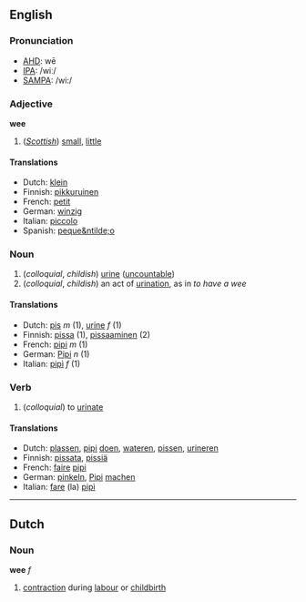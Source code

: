 ==English==
===Pronunciation===
*[[w:AHD|AHD]]: wē
*[[w:IPA|IPA]]: /wiː/
*[[w:SAMPA|SAMPA]]: /wi:/

===Adjective===
'''wee'''

# (''[[Scottish]]'') [[small]], [[little]]

====Translations====
*Dutch: [[klein]]
*Finnish: [[pikkuruinen]]
*French: [[petit]]
*German: [[winzig]]
*Italian: [[piccolo]]
*Spanish: [[peque&ntilde;o]]

===Noun===
#(''colloquial'', ''childish'') [[urine]] ([[uncountable]])
#(''colloquial'', ''childish'') an act of [[urination]], as in ''to have a wee'' 

====Translations====
*Dutch: [[pis]] ''m'' (1), [[urine]] ''f'' (1)
*Finnish: [[pissa]] (1), [[pissaaminen]] (2)
*French: [[pipi]] ''m'' (1)
*German: [[Pipi]] ''n'' (1)
*Italian: [[pipì]] ''f'' (1)

===Verb===

# (''colloquial'') to [[urinate]]

====Translations====
*Dutch: [[plassen]], [[pipi]] [[doen]], [[wateren]], [[pissen]], [[urineren]]
*Finnish: [[pissata]], [[pissiä]]
*French: [[faire]] [[pipi]]
*German: [[pinkeln]], [[Pipi]] [[machen]]
*Italian: [[fare]] (la) [[pipì]]

----

==Dutch==
===Noun===
'''wee''' ''f''

# [[contraction]] during [[labour]] or [[childbirth]]